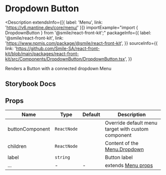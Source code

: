 # Dropdown Button

<Description
  extendsInfo={[{ label: 'Menu', link: 'https://v6.mantine.dev/core/menu/' }]}
  importExample="import { DropdownButton } from '@smile/react-front-kit';"
  packageInfo={{
    label: '@smile/react-front-kit',
    link: 'https://www.npmjs.com/package/@smile/react-front-kit',
  }}
  sourceInfo={{
    link: 'https://github.com/Smile-SA/react-front-kit/blob/main/packages/react-front-kit/src/Components/DropdownButton/DropdownButton.tsx',
  }}
>
  Renders a Button with a connected dropdown Menu
</Description>

## Storybook Docs

<StorybookEmbed
  storyId="3-custom-components-dropdownbutton--docs"
  height="700"
/>

## Props

| Name            | Type        | Default | Description                                                       |
| --------------- | ----------- | ------- | ----------------------------------------------------------------- |
| buttonComponent | `ReactNode` |         | Override default menu target with custom component                |
| children        | `ReactNode` |         | Content of the [Menu.Dropdown](https://v6.mantine.dev/core/menu/) |
| label           | `string`    |         | Button label                                                      |
| ...             | -           | -       | extends [Menu props](https://v6.mantine.dev/core/menu/?t=props)   |
